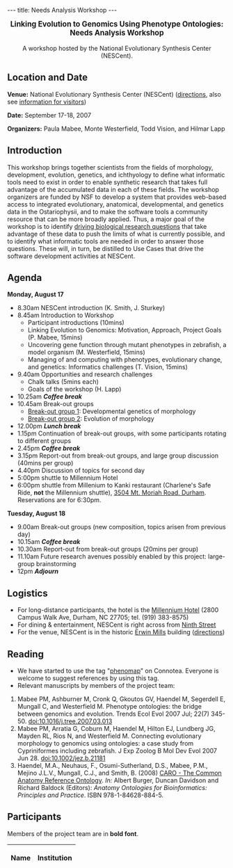 ---
title: Needs Analysis Workshop
---

<center><big>'''Linking Evolution to Genomics Using Phenotype Ontologies:'''<br/>'''Needs Analysis Workshop'''</big><br/><br/>A workshop hosted by the National Evolutionary Synthesis Center (NESCent).</center>

==Location and Date==

'''Venue:''' National Evolutionary Synthesis Center (NESCent) (<span class="plainlinks">[http://www.nescent.org/about/directions.php directions]</span>, also see <span class="plainlinks">[http://www.nescent.org/about/information.php information for visitors]</span>)

'''Date:''' September 17-18, 2007 

'''Organizers:''' Paula Mabee, Monte Westerfield, Todd Vision, and Hilmar Lapp

==Introduction==

This workshop brings together scientists from the fields of morphology, development, evolution, genetics, and ichthyology to define what informatic tools need to exist in order to enable synthetic research that takes full advantage of the accumulated data in each of these fields.  The workshop organizers are funded by NSF to develop a system that provides web-based access to integrated evolutionary, anatomical, developmental, and genetics data in the Ostariophysii, and to make the software tools a community resource that can be more broadly applied.  Thus, a major goal of the workshop is to identify [[Driving Research Questions|driving biological research questions]] that take advantage of these data to push the limits of what is currently possible, and to identify what informatic tools are needed in order to answer those questions.  These will, in turn, be distilled to Use Cases that drive the software development activities at NESCent.

==Agenda==

'''Monday, August 17'''

* 8.30am NESCent introduction (K. Smith, J. Sturkey)
* 8.45am Introduction to Workshop
** Participant introductions (10mins)
** Linking Evolution to Genomics: Motivation, Approach, Project Goals (P. Mabee, 15mins)
** Uncovering gene function through mutant phenotypes in zebrafish, a model organism (M. Westerfield, 15mins)
** Managing of and computing with phenotypes, evolutionary change, and genetics: Informatics challenges (T. Vision, 15mins)
* 9.40am Opportunities and research challenges
** Chalk talks (5mins each)
** Goals of the workshop (H. Lapp)
* 10.25am '''''Coffee break'''''
* 10.45am Break-out groups
** [[Needs Analysis Workshop/Breakout group 1|Break-out group 1]]: Developmental genetics of morphology
** [[Needs Analysis Workshop/Breakout group 2|Break-out group 2]]: Evolution of morphology
* 12.00pm '''''Lunch break'''''
* 1.15pm Continuation of break-out groups, with some participants rotating to different groups
* 2.45pm '''''Coffee break'''''
* 3.15pm Report-out from break-out groups, and large group discussion (40mins per group)
* 4.40pm Discussion of topics for second day
* 5:00pm shuttle to Millennium Hotel
* 6:00pm shuttle from Millenium to Kanki restaurant (Charlene's Safe Ride, '''not''' the Millennium shuttle), [http://maps.google.com/maps?f=q&hl=en&geocode=&q=3504+Mount+Moriah+Rd,+Durham,+NC+27707&sll=35.950357,-78.97007&sspn=0.091161,0.11158&ie=UTF8&z=16&iwloc=addr&om=1 3504 Mt. Moriah Road, Durham].  Reservations are for 6:30pm.

'''Tuesday, August 18'''

* 9.00am Break-out groups (new composition, topics arisen from previous day)
* 10.15am '''''Coffee break'''''
* 10.30am Report-out from break-out groups (20mins per group)
* 11.10am Future research avenues possibly enabled by this project: large-group brainstorming
* 12pm '''''Adjourn'''''

==Logistics==

* For long-distance participants, the hotel is the [http://www.millenniumhotels.com/MCIL.nsf/LU_HOTELDOC/113$$HotelDescription?OpenDocument Millennium Hotel] (2800 Campus Walk Ave, Durham, NC  27705; tel. (919) 383-8575)
* For dining & entertainment, NESCent is right across from [http://www.ninthst.com/ Ninth Street]
* For the venue, NESCent is in the historic [http://www.owdna.org/mill.htm Erwin Mills] building (<span class="plainlinks">[http://www.nescent.org/about/directions.php directions]</span>)

==Reading==

* We have started to use the tag "<span class="plainlinks">[http://www.connotea.org/tag/phenomap phenomap]</span>" on Connotea. Everyone is welcome to suggest references by using this tag.
* Relevant manuscripts by members of the project team: 
# Mabee PM, Ashburner M, Cronk Q, Gkoutos GV, Haendel M, Segerdell E, Mungall C, and Westerfield M. Phenotype ontologies: the bridge between genomics and evolution. Trends Ecol Evol 2007 Jul; 22(7) 345-50. [http://dx.doi.org/10.1016/j.tree.2007.03.013 doi:10.1016/j.tree.2007.03.013] 
# Mabee PM, Arratia G, Coburn M, Haendel M, Hilton EJ, Lundberg JG, Mayden RL, Rios N, and Westerfield M. Connecting evolutionary morphology to genomics using ontologies: a case study from Cypriniformes including zebrafish. J Exp Zoolog B Mol Dev Evol 2007 Jun 28. [http://dx.doi.org/10.1002/jez.b.21181 doi:10.1002/jez.b.21181]
# Haendel, M.A., Neuhaus, F., Osumi-Sutherland, D.S., Mabee, P.M., Mejino J.L.V., Mungall, C.J., and Smith, B. (2008) [[Media:Caroreprint.pdf|CARO - The Common Anatomy Reference Ontology]]. ''In:'' Albert Burger, Duncan Davidson and Richard Baldock (Editors): ''Anatomy Ontologies for Bioinformatics: Principles and Practice''. ISBN 978-1-84628-884-5.

==Participants==

Members of the project team are in '''bold font'''.

{| border="1" cellpadding="3" cellspacing="0"
|-
! Name !! Institution
{{EventParticipant|Abzhanov|Arhat|abzhanov%40fas%2eharvard%2eedu|Department of Organismic and Evolutionary Biology, Harvard University|}}
{{EventParticipant|Balhoff|Jim|balhoff%40nescent%2eorg|NESCent|'''}}
{{EventParticipant|Dahdul|Wasila|dahdul%40acnatsci%2eorg|Department of Ichthyology, Academy of Natural Sciences|'''}}
{{EventParticipant|Hanken|Jim|hanken%40oeb%2eharvard%2eedu|Museum of Comparative Zoology, Harvard University|}}
{{EventParticipant|Hoekstra|Hopi|hoekstra%40oeb%2eharvard%2eedu|Department of Organismic and Evolutionary Biology, Harvard University|}}
{{EventParticipant|Hofmann|Hans|hans%40mail%2eutexas%2eedu|Dept. Integrative Biology, University of Texas at Austin|}}
{{EventParticipant|Jockusch|Elizabeth|elizabeth%2ejockusch%40uconn%2eedu|Department of Ecology & Evolutionary Biology, University of Connecticut|}}
{{EventParticipant|Kellogg|Elizabeth|kellogge%40msx%2eumsl%2eedu|Dept. of Biology, University of Missouri - St. Louis|}}
{{EventParticipant|Kimmel|Chuck|kimmel%40uoneuro%2euoregon%2eedu|Institute of Neuroscience, University of Oregon|}}
{{EventParticipant|Lapp|Hilmar|hlapp%40nescent%2eorg|NESCent|'''}}
{{EventParticipant|Lundberg|John|lundberg%40acnatsci%2eorg |Department of Ichthyology, Academy of Natural Sciences|'''}}
{{EventParticipant|Mabee|Paula|pmabee%40usd%2eedu|University of South Dakota|'''}}
{{EventParticipant|Mast|Austin|amast%40bio%2efsu%2eedu|Department of Biological Science, Florida State University|}}
{{EventParticipant|Midford|Peter|petermidford%40yahoo%2ecom|Dept. of Ecology and Evolutionary Biology, University of Kansas|'''}}
{{EventParticipant|Stern|David|dstern%40princeton%2eedu|Department of Ecology and Evolutionary Biology, Princeton University|}}
{{EventParticipant|Vision|Todd|tjv%40bio%2eunc%2eedu|NESCent, and Department of Biology, University of North Carolina at Chapel Hill|'''}}
{{EventParticipant|Wagner|Gunter|gunter%2ewagner%40yale%2eedu|Yale University|}}
{{EventParticipant|Westerfield|Monte|monte%40uoneuro%2euoregon%2eedu|Zebrafish Information Network (ZFIN) and Institute of Neuroscience, University of Oregon|'''}}
|}